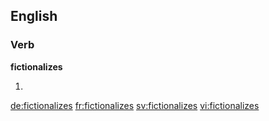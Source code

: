 ==English==

===Verb===
'''fictionalizes'''

# {{en-third-person singular of|fictionalize}}

[[de:fictionalizes]]
[[fr:fictionalizes]]
[[sv:fictionalizes]]
[[vi:fictionalizes]]